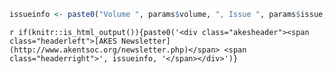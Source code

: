 ```{r makeheader}
issueinfo <- paste0("Volume ", params$volume, ", Issue ", params$issue, ", ", format(Sys.time(), '%B %Y'))
```

`r if(knitr::is_html_output()){paste0('<div class="akesheader"><span class="headerleft">[AKES Newsletter](http://www.akentsoc.org/newsletter.php)</span> <span class="headerright">', issueinfo, '</span></div>')}`